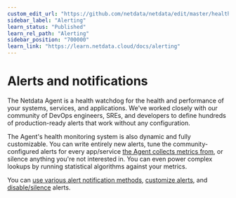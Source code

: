 ```yaml
---
custom_edit_url: "https://github.com/netdata/netdata/edit/master/health/README.md"
sidebar_label: "Alerting"
learn_status: "Published"
learn_rel_path: "Alerting"
sidebar_position: "700000"
learn_link: "https://learn.netdata.cloud/docs/alerting"
---
```

# Alerts and notifications

The Netdata Agent is a health watchdog for the health and performance of your systems, services, and applications. We've
worked closely with our community of DevOps engineers, SREs, and developers to define hundreds of production-ready
alerts that work without any configuration.

The Agent's health monitoring system is also dynamic and fully customizable. You can write entirely new alerts, tune the
community-configured alerts for every app/service [the Agent collects metrics from](/docs/data-collection/monitor-anything), or
silence anything you're not interested in. You can even power complex lookups by running statistical algorithms against
your metrics.

You can [use various alert notification methods](/docs/alerting/notifications), 
[customize alerts](/docs/alerting/health-configuration-reference), and 
[disable/silence](/docs/alerting/health-configuration-reference#disable-or-silence-alerts) alerts.
